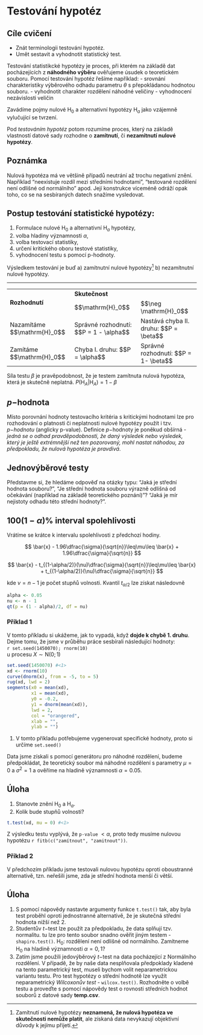 # Testování hypotéz {#sec-testovani}

::: callout-warning
## Cíle cvičení 

- Znát terminologii testování hypotéz.
- Umět sestavit a vyhodnotit statistický test.
:::

Testování statistikcké hypotézy je proces, při kterém na základě dat pocházejících
z **náhodného výběru** ověřujeme úsudek o teoretickém souboru. Pomocí testování
hypotéz řešíme například:
  - srovnání charakteristiky výběrového odhadu parametru $\theta$ s přepokládanou 
    hodnotou souboru.
  - vyhodnotit charakter rozdělení náhodné veličiny
  - vyhodnocení nezávislosti veličin

Zavádíme pojmy nulové $\mathrm{H}_0$ a alternativní hypotézy $\mathrm{H}_a$ jako 
vzájemně vylučující se tvrzení.

Pod *testováním hypotéz* potom rozumíme proces, který na základě 
vlastností datové sady rozhodne o **zamítnutí**, či **nezamítnutí nulové hypotézy**.

::: callout-note
## Poznámka

Nulová hypotéza má ve většině případů neutrání až trochu negativní znění. 
Například "neexistuje rozdíl mezi středními hodnotami", "testované rozdělení 
není odlišné od normálního" apod. Její konstrukce víceméně odráží opak toho, 
co se na sesbíraných datech snažíme vysledovat.
:::

## Postup testování statistické hypotézy:

1.  Formulace nulové $\mathrm{H}_0$ a alternativní $\mathrm{H}_a$ hypotézy,\
2.  volba hladiny významnosti $\alpha$,\
3.  volba testovací statistiky,\
4.  určení kritického oboru testové statistiky,\
5.  vyhodnocení testu s pomocí p-hodnoty.

Výsledkem testování je buď a) zamítnutní nulové hypotézy[^07_testovani-1] b) nezamítnutní nulové hypotézy.

[^07_testovani-1]: Zamítnutí nulové hypotézy **neznamená, že nulová hypotéza ve skutečnosti nemůže platit**, ale získaná data nevykazují objektivní důvody k jejímu přijetí.

```{=html}
<hr>
<table>
  <tr>
    <td rowspan="2"><b>Rozhodnutí</b></td><td colspan="2"><b>Skutečnost</b></td>
  </tr>
  <tr>
    <td>$$\mathrm{H}_0$$</td><td>$$\neg \mathrm{H}_0$$</td>
  </tr>
  <tr>
    <td>Nazamítáme $$\mathrm{H}_0$$</td><td>Správné rozhodnutí: $$P = 1 - \alpha$$</td><td>Nastává chyba II. druhu: $$P = \beta$$</td>
  </tr>
  <tr>
    <td>Zamítáme $$\mathrm{H}_0$$</td><td>Chyba I. druhu: $$P = \alpha$$</td><td>Správné rozhodnutí: $$P = 1- \beta$$</td>
  </tr>
</table>
```

Síla testu $\beta$ je pravěpodobnost, že je testem zamítnuta nulová hypotéza, 
která je skutečně neplatná. $P(\mathrm{H}_A|\mathrm{H}_A) = 1-\beta$

## $p-$hodnota

Místo porovnání hodnoty testovacího kritéria s kritickými hodnotami lze pro rozhodování o platnosti či neplatnosti nulové hypotézy použít i tzv. *$p-$hodnotu* (anglicky p-value). Definice $p-$hodnoty je poněkud obšírná - *jedná se o odhad pravděpodobnosti, že daný výsledek nebo výsledek, který je ještě extrémnější než ten pozorovaný, mohl nastat náhodou, za předpokladu, že nulová hypotéza je pravdivá*.

## Jednovýběrové testy

Představme si, že hledáme odpověď na otázky typu: "Jaká je střední hodnota souboru?", 
"Je střední hodnota souboru výrazně odlišná od očekávání (například na základě teoretického poznání)"?
"Jaká je mír nejistoty odhadu této střední hodnoty?".

## $100(1-\alpha)\%$ interval spolehlivosti

Vrátíme se krátce k intervalu spolehlivosti z předchozí hodiny. 

$$
\bar{x} - 1.96\dfrac{\sigma}{\sqrt{n}}\leq\mu\leq \bar{x} + 1.96\dfrac{\sigma}{\sqrt{n}}
$$

$$
\bar{x} - t_{(1-\alpha/2)}(\nu)\dfrac{\sigma}{\sqrt{n}}\leq\mu\leq \bar{x} + t_{(1-\alpha/2)}(\nu)\dfrac{\sigma}{\sqrt{n}}
$$

kde $\nu=n-1$ je počet stupňů volnosti. Kvantil $t_{\alpha/2}$ lze získat následovně
```r
alpha <- 0.05
nu <- n - 1
qt(p = (1 - alpha)/2, df = nu)
```

### Příklad 1
V tomto příkladu si ukážeme, jak to vypadá, když **dojde k chybě 1. druhu**.
Dejme tomu, že jsme v průběhu práce sesbírali následující hodnoty:\    
`r set.seed(1450070); rnorm(10)`\      
u procesu $X\sim\mathsf{N}(0; 1)$
```r
set.seed(1450070) #<1>
xd <- rnorm(10)
curve(dnorm(x), from = -5, to = 5)
rug(xd, lwd = 2)
segments(x0 = mean(xd), 
         x1 = mean(xd), 
         y0 = -0.2, 
         y1 = dnorm(mean(xd)), 
         lwd = 2, 
         col = "orangered",
         xlab = "", 
         ylab = "")
```
1. V tomto příkladu potřebujeme vygenerovat specifické hodnoty, proto si určíme `set.seed()` 

Data jsme získali s pomocí generátoru pro náhodné rozdělení, budeme předpokládat, 
že teoretický soubor má náhodné rozdělení s parametry $\mu=0$ a $\sigma^2=1$ a ověříme
na hladině významnosti $\alpha=0.05$.

::: callout-note
## Úloha
  
  1. Stanovte znění $\mathrm{H}_0$ a $\mathrm{H}_a$.
  2. Kolik bude stupňů volnosti?
:::

```r
t.test(xd, mu = 0) #<1>
```
Z výsledku testu vyplývá, že `p-value` $< \alpha$, proto tedy musíme nulovou hypotézu `r fitb(c("zamítnout", "zamitnout"))`.



### Příklad 2

V předchozím příkladu jsme testovali nulovou hypotézu oproti oboustranné alternativě, 
tzn. neřešili jsme, zda je střední hodnota menší či větší.

::: callout-note
## Úloha 

  1. S pomocí nápovědy nastavte argumenty funkce `t.test()` tak, aby byla test proběhl
  oproti jednostranné alternativě, že je skutečná střední hodnota nižší než 2.
  2. Studentův $t-$test lze použít za předpokladu, že data splňují tzv. normalitu.
  tu lze pro tento soubor snadno ověřit jiným testem - `shapiro.test()`. $\mathrm{H}_0$:
  rozdělení není odlišné od normálního. Zamítneme $\mathrm{H}_0$ na hladině významnosti $\alpha=0,1$?
  3. Zatím jsme použili jedovýběrový $t-$test na data pocházející z Normálního rozdělení. 
  V případě, že by naše data nesplňovala předpoklady kladené na tento parametrický test, 
  museli bychom volit neparametrickou variantu testu. Pro test hypotézy o střední 
  hodnotě lze využít neparametrický *Wilcoxonův test* - `wilcox.test()`. Rozhodněte 
  o volbě testu a proveďte s pomocí nápovědy test o rovnosti středních hodnot souborů
  z datové sady **temp.csv**.
  
:::

